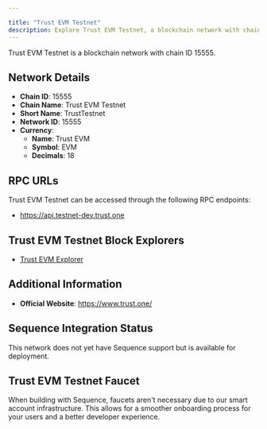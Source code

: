 ```yaml
---

title: "Trust EVM Testnet"
description: Explore Trust EVM Testnet, a blockchain network with chain ID 15555. Learn about its native currency, Trust EVM, and how to interact with the network.
---
```




Trust EVM Testnet is a blockchain network with chain ID 15555.

## Network Details

- **Chain ID**: 15555
- **Chain Name**: Trust EVM Testnet
- **Short Name**: TrustTestnet
- **Network ID**: 15555
- **Currency**: 
  - **Name**: Trust EVM
  - **Symbol**: EVM
  - **Decimals**: 18

## RPC URLs

Trust EVM Testnet can be accessed through the following RPC endpoints:

- https://api.testnet-dev.trust.one

## Trust EVM Testnet Block Explorers

- [Trust EVM Explorer](https://trustscan.one)

## Additional Information

- **Official Website**: https://www.trust.one/

## Sequence Integration Status

This network does not yet have Sequence support but is available for deployment.

## Trust EVM Testnet Faucet

When building with Sequence, faucets aren't necessary due to our smart account infrastructure. This allows for a smoother onboarding process for your users and a better developer experience.
